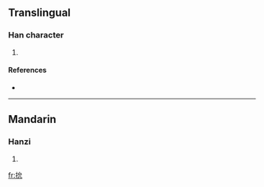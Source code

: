 ==Translingual==

===Han character===
{{Han char|rn=64|rad=手|as=04|sn=7|four=5301<sub>0</sub>|canj=手戈竹山 (QIHU)}}

# {{defn|Han|sort=手04}}

====References====
* {{Han ref|kx=0420.050|dkj=11858|dj=0767.060|hdz=31846.030|uh=6281|ud=25217|bh=CAF1|bd=51953}}

----

==Mandarin==

===Hanzi===
{{cmn-hanzi|pin=[[yǎn]] ([[yan3]])|wg=yen<sup>3</sup>}}

# {{defn|Mandarin}}

[[fr:抁]]